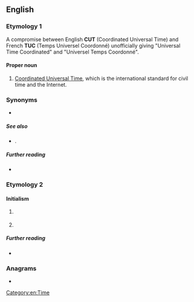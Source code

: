 ==English==

===Etymology 1===
A compromise between English '''CUT''' (Coordinated Universal Time) and French '''TUC''' (Temps Universel Coordonné) unofficially giving "Universal Time Coordinated" and "Universel Temps Coordonné".

====Proper noun====
{{en-proper noun}}

# [[Coordinated Universal Time]], which is the international standard for civil time and the Internet.

===Synonyms===
* {{l|en|GMT}}

=====See also=====
* {{l|en|Universal Time}}.

=====Further reading=====
* {{projectlink|wikipedia|lang=en|Coordinated Universal Time}}

===Etymology 2===

====Initialism====
{{rfc-header|Initialism}}
{{head|en|initialism}}

# {{lb|en|US|law}} {{initialism of|en|[[uniform|Uniform]] [[traffic|Traffic]] [[code|Code]]}}
# {{lb|en|travel|GDS}} {{initialism of|en|[[unable]] [[to]] [[contact]]}}

=====Further reading=====
* {{projectlink|wikipedia|lang=en|Traffic Code}}

===Anagrams===
* {{anagrams|en|a=ctu|TUC|cut}}

[[Category:en:Time]]